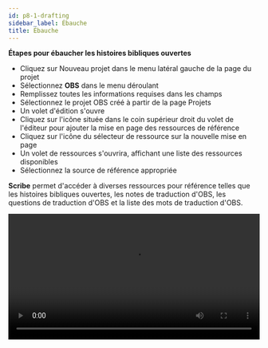 ```yaml
---
id: p8-1-drafting
sidebar_label: Ébauche
title: Ébauche
---
```


**Étapes pour ébaucher les histoires bibliques ouvertes**

-   Cliquez sur Nouveau projet dans le menu latéral gauche de la page du projet
-   Sélectionnez **OBS** dans le menu déroulant
-   Remplissez toutes les informations requises dans les champs
-   Sélectionnez le projet OBS créé à partir de la page Projets
-   Un volet d'édition s'ouvre
-   Cliquez sur l'icône située dans le coin supérieur droit du volet de l'éditeur pour ajouter la mise en page des ressources de référence
-   Cliquez sur l'icône du sélecteur de ressource sur la nouvelle mise en page
-   Un volet de ressources s'ouvrira, affichant une liste des ressources disponibles
-   Sélectionnez la source de référence appropriée

**Scribe** permet d'accéder à diverses ressources pour référence telles que les histoires bibliques ouvertes, les notes de traduction d'OBS, les questions de traduction d'OBS et la liste des mots de traduction d'OBS.

<video controls src="/assets/obsdraft.mov" width="100%" type="video/mp4"/>

**Étapes pour télécharger des ressources pour référence**

**STORIES DE BIBLE OUVERT**

-   Sur le volet des ressources, cliquez sur le sélecteur de ressources en haut à droite ou sur **CHARGER UN MODULE** 
-   Les histoires bibliques ouvertes seront sélectionnées par défaut 
-   Dans le volet de droite, sélectionnez l'onglet Ressource
-   Entrez la langue désirée dans la barre de recherche de langue et cliquez sur le bouton **ENREGISTRER LE FILTRE**
-   La ressource de langue sélectionnée apparaîtra ci-dessous
-   Cliquez sur le bouton de téléchargement situé à droite de la ressource sélectionnée 
-   Après un téléchargement réussi, un message va apparaître, confirmant le téléchargement réussi de la ressource
-   L'histoire biblique téléchargée apparaîtra maintenant dans l'onglet **OBS** 
-   Sélectionnez la ressource dans la section OBS en cliquant dessus

La ressource sélectionnée sera affichée dans la mise en page, permettant à l'utilisateur de s'y référer si nécessaire

**Étapes pour télécharger les ressources depuis l'appareil local**

-   Cliquez sur l'onglet **COLLECTION** pour importer des ressources depuis l'appareil local
-   Cliquez sur **Sélectionner un dossier**
-   Sélectionnez le fichier depuis le lecteur local à télécharger
-   Cliquez sur **Upload**
-   Le fichier téléchargé apparaîtra dans l'onglet OBS

**Pour télécharger des ressources de référence pour les notes de traduction d'OBS, les questions de traduction d'OBS et les mots de traduction d'OBS**

-   Sélectionnez la source de référence appropriée 
-   Une liste de ressources de référence s'affichera dans le volet de droite
-   Sélectionnez la ressource en survolant la ressource
-   Cliquez sur l'icône **télécharger**<img src="/assets/donldicc.png" width="20px" alt=""/>
-   Après avoir téléchargé la ressource avec succès, un message de notification intitulé "Téléchargement de ressource terminé" apparaîtra en bas à gauche de l'écran
-   La ressource téléchargée apparaît en haut de la liste dans la section téléchargée
